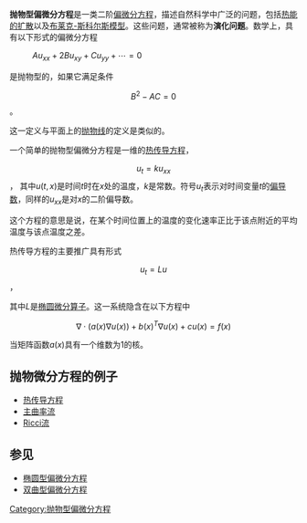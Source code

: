 {{unreferenced|time=2009-08-30T04:32:14+00:00}}
'''抛物型偏微分方程'''是一类二阶[[偏微分方程|偏微分方程]]，描述自然科学中广泛的问题，包括[[熱傳導方程式|热能的扩散]]以及[[布莱克-斯科尔斯模型|布莱克-斯科尔斯模型]]。这些问题，通常被称为'''演化问题'''。数学上，具有以下形式的偏微分方程
: <math>Au_{xx} + 2Bu_{xy} + Cu_{yy} + \cdots = 0</math>
是抛物型的，如果它满足条件
:<math>B^2 - AC = 0</math>。

这一定义与平面上的[[抛物线|抛物线]]的定义是类似的。

一个简单的抛物型偏微分方程是一维的[[热传导方程|热传导方程]]，
:<math>u_t = k u_{xx}</math>，
其中<math>u(t,x)</math>是时间<math>t</math>时在<math>x</math>处的温度，<math>k</math>是常数。符号<math>u_t</math>表示对时间变量<math>t</math>的[[偏导数|偏导数]]，同样的<math>u_{xx}</math>是对<math>x</math>的二阶偏导数。

这个方程的意思是说，在某个时间位置上的温度的变化速率正比于该点附近的平均温度与该点温度之差。

热传导方程的主要推广具有形式

:<math>u_t = Lu</math>，

其中<math>L</math>是[[椭圆微分算子|椭圆微分算子]]。这一系统隐含在以下方程中

:<math>\nabla \cdot(a(x)\nabla u(x)) + b(x)^T \nabla u(x) + cu(x) = f(x)</math>

当矩阵函数<math>a(x)</math>具有一个维数为1的核。

==抛物微分方程的例子==

* [[热传导方程|热传导方程]]
* [[主曲率流|主曲率流]]
* [[Ricci流|Ricci流]]

== 参见 ==
*[[椭圆型偏微分方程|椭圆型偏微分方程]]
*[[双曲型偏微分方程|双曲型偏微分方程]]

{{数学小作品}}

[[Category:抛物型偏微分方程|Category:抛物型偏微分方程]]
